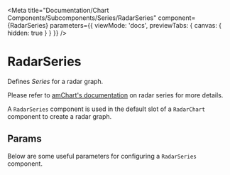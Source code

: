 
<Meta
  title="Documentation/Chart Components/Subcomponents/Series/RadarSeries"
  component={RadarSeries}
  parameters={{ viewMode: 'docs', previewTabs: { canvas: { hidden: true } } }}
/>

# RadarSeries

Defines _Series_ for a radar graph.

Please refer to [amChart's documentation](https://www.amcharts.com/docs/v4/reference/radarseries/) on radar series for more details.

A `RadarSeries` component is used in the default slot of a `RadarChart` component to create a radar graph.

## Params

Below are some useful parameters for configuring a `RadarSeries` component.

<Props of={RadarSeries} />
